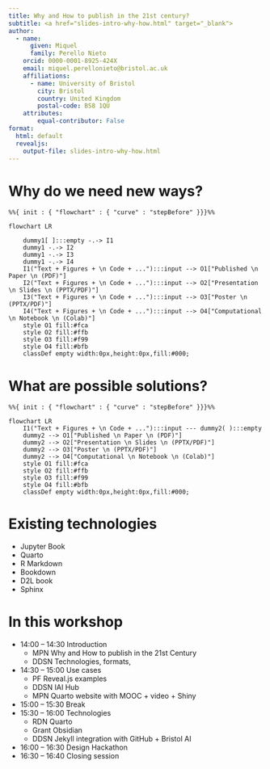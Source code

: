```yaml
---
title: Why and How to publish in the 21st century?
subtitle: <a href="slides-intro-why-how.html" target="_blank">
author: 
  - name:
      given: Miquel
      family: Perello Nieto
    orcid: 0000-0001-8925-424X
    email: miquel.perellonieto@bristol.ac.uk
    affiliations:
      - name: University of Bristol
        city: Bristol
        country: United Kingdom
        postal-code: BS8 1QU
    attributes:
        equal-contributor: False
format:
  html: default
  revealjs:
    output-file: slides-intro-why-how.html
---
```


# Why do we need new ways?

```mermaid
%%{ init : { "flowchart" : { "curve" : "stepBefore" }}}%%

flowchart LR
  
    dummy1[ ]:::empty -.-> I1
    dummy1 -.-> I2
    dummy1 -.-> I3
    dummy1 -.-> I4
    I1("Text + Figures + \n Code + ..."):::input --> O1["Published \n Paper \n (PDF)"]
    I2("Text + Figures + \n Code + ..."):::input --> O2["Presentation \n Slides \n (PPTX/PDF)"]
    I3("Text + Figures + \n Code + ..."):::input --> O3["Poster \n (PPTX/PDF)"]
    I4("Text + Figures + \n Code + ..."):::input --> O4["Computational \n Notebook \n (Colab)"]
    style O1 fill:#fca
    style O2 fill:#ffb
    style O3 fill:#f99
    style O4 fill:#bfb
    classDef empty width:0px,height:0px,fill:#000;
```

# What are possible solutions?

```mermaid
%%{ init : { "flowchart" : { "curve" : "stepBefore" }}}%%

flowchart LR
    I1("Text + Figures + \n Code + ..."):::input --- dummy2( ):::empty
    dummy2 --> O1["Published \n Paper \n (PDF)"]
    dummy2 --> O2["Presentation \n Slides \n (PPTX/PDF)"]
    dummy2 --> O3["Poster \n (PPTX/PDF)"]
    dummy2 --> O4["Computational \n Notebook \n (Colab)"]
    style O1 fill:#fca
    style O2 fill:#ffb
    style O3 fill:#f99
    style O4 fill:#bfb
    classDef empty width:0px,height:0px,fill:#000;
```


# Existing technologies

- Jupyter Book
- Quarto
- R Markdown
- Bookdown
- D2L book
- Sphinx 

# In this workshop {.smaller}

- 14:00 – 14:30 Introduction 
    - MPN Why and How to publish in the 21st Century
    - DDSN Technologies, formats, 
- 14:30 – 15:00 Use cases 
    - PF Reveal.js examples
    - DDSN IAI Hub
    - MPN Quarto website with MOOC + video + Shiny
- 15:00 – 15:30 Break  
- 15:30 – 16:00 Technologies  
    - RDN Quarto
    - Grant Obsidian
    - DDSN Jekyll integration with GitHub + Bristol AI
- 16:00 – 16:30 Design Hackathon  
- 16:30 – 16:40 Closing session 